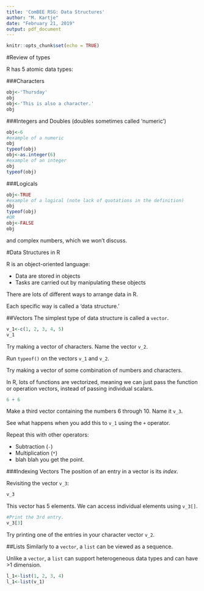 ```yaml
---
title: 'ComBEE RSG: Data Structures'
author: "M. Kartje"
date: "February 21, 2019"
output: pdf_document
---
```


```r
knitr::opts_chunk$set(echo = TRUE)
```

#Review of types

R has 5 atomic data types:
\vspace{12pt}

###Characters
```r
obj<-'Thursday'
obj
obj<-'This is also a character.'
obj
```
\vspace{12pt}

###Integers and Doubles (doubles sometimes called 'numeric')
```r
obj<-6
#example of a numeric
obj
typeof(obj)
obj<-as.integer(6)
#example of an integer
obj
typeof(obj)
```
\vspace{12pt}

###Logicals
```r
obj<-TRUE
#example of a logical (note lack of quotations in the definition)
obj
typeof(obj)
#OR
obj<-FALSE
obj
```
\vspace{12pt}

and complex numbers, which we won't discuss.

#Data Structures in R

R is an object-oriented language:

  + Data are stored in objects
  + Tasks are carried out by manipulating these objects


There are lots of different ways to arrange data in R.

Each specific way is called a 'data structure.'
\vspace{12pt}

##Vectors
The simplest type of data structure is called a `vector`.
```r
v_1<-c(1, 2, 3, 4, 5)
v_1
```

\vspace{12pt}

Try making a vector of characters. Name the vector `v_2`.
\vspace{12pt}

Run `typeof()` on the vectors `v_1` and `v_2`.
\vspace{12pt}

Try making a vector of some combination of numbers and characters.
\vspace{12pt}

In R, lots of functions are vectorized, meaning we can just pass the function or operation vectors, instead of passing individual scalars.

```r
6 + 6
```

Make a third vector containing the numbers 6 through 10. Name it `v_3`.
\vspace{12pt}

See what happens when you add this to `v_1` using the `+` operator. 
\vspace{12pt}

Repeat this with other operators:

  + Subtraction (`-`)
  + Multiplication (`*`)
  + blah blah you get the point.

\vspace{12pt}

###Indexing Vectors
The position of an entry in a vector is its _index_.

Revisiting the vector `v_3`:
```r
v_3
```

This vector has 5 elements. We can access individual elements using `v_3[]`.

```r
#Print the 3rd entry.
v_3[3]
```

Try printing one of the entries in your character vector `v_2`.
\vspace{12pt}


  
##Lists
Similarly to a `vector`, a `list` can be viewed as a sequence.

Unlike a `vector`, a `list` can support heterogeneous data types and can have >1 dimension.

```r
l_1<-list(1, 2, 3, 4)
l_1<-list(v_1)
```

  















